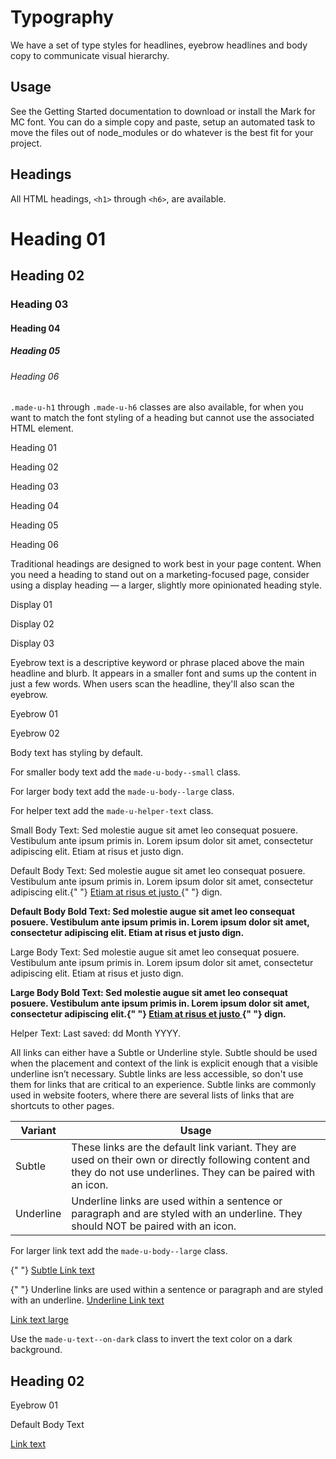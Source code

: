 
<Meta title="Foundations/Typography" />

# Typography

We have a set of type styles for headlines, eyebrow headlines and body copy to communicate visual hierarchy.

## Usage

See the Getting Started documentation to download or install the Mark for MC font. You can do a simple copy and paste, setup an automated task to move the files out of node_modules or do whatever is the best fit for your project.

## Headings

All HTML headings, `<h1>` through `<h6>`, are available.

<Canvas>
  <Story name="Headings">
    <h1>Heading 01</h1>
    <h2>Heading 02</h2>
    <h3>Heading 03</h3>
    <h4>Heading 04</h4>
    <h5>Heading 05</h5>
    <h6>Heading 06</h6>
  </Story>
</Canvas>

`.made-u-h1` through `.made-u-h6` classes are also available, for when you want to match the font styling of a heading but cannot use the associated HTML element.

<Canvas>
  <Story name="Heading Classes">
    <p class="made-u-h1">Heading 01</p>
    <p class="made-u-h2">Heading 02</p>
    <p class="made-u-h3">Heading 03</p>
    <p class="made-u-h4">Heading 04</p>
    <p class="made-u-h5">Heading 05</p>
    <p class="made-u-h6">Heading 06</p>
  </Story>
</Canvas>

Traditional headings are designed to work best in your page content. When you need a heading to stand out on a marketing-focused page, consider using a display heading — a larger, slightly more opinionated heading style.

<Canvas>
  <Story name="Display">
    <p class="made-u-display--01">Display 01</p>
    <p class="made-u-display--02">Display 02</p>
    <p class="made-u-display--03">Display 03</p>
  </Story>
</Canvas>

Eyebrow text is a descriptive keyword or phrase placed above the main headline and blurb. It appears in a smaller font and sums up the content in just a few words. When users scan the headline, they'll also scan the eyebrow.

<Canvas>
  <Story name="Eyebrow">
    <p class="made-u-eyebrow--01">Eyebrow 01</p>
    <p class="made-u-eyebrow--02">Eyebrow 02</p>
  </Story>
</Canvas>

Body text has styling by default.

For smaller body text add the `made-u-body--small` class.

For larger body text add the `made-u-body--large` class.

For helper text add the `made-u-helper-text` class.

<Canvas>
  <Story name="Body">
    <p class="made-u-body--small">
      Small Body Text: Sed molestie augue sit amet leo consequat posuere.
      Vestibulum ante ipsum primis in. Lorem ipsum dolor sit amet, consectetur
      adipiscing elit. Etiam at risus et justo dign.
    </p>
    <p>
      Default Body Text: Sed molestie augue sit amet leo consequat posuere.
      Vestibulum ante ipsum primis in. Lorem ipsum dolor sit amet, consectetur
      adipiscing elit.{" "}
      <a href="#" class="made-u-text-decoration-underline">
        Etiam at risus et justo
      </a>{" "}
      dign.
    </p>
    <p>
      <strong>
        Default Body Bold Text: Sed molestie augue sit amet leo consequat
        posuere. Vestibulum ante ipsum primis in. Lorem ipsum dolor sit amet,
        consectetur adipiscing elit. Etiam at risus et justo dign.
      </strong>
    </p>
    <p class="made-u-body--large">
      Large Body Text: Sed molestie augue sit amet leo consequat posuere.
      Vestibulum ante ipsum primis in. Lorem ipsum dolor sit amet, consectetur
      adipiscing elit. Etiam at risus et justo dign.
    </p>
    <p class="made-u-body--large">
      <strong>
        Large Body Bold Text: Sed molestie augue sit amet leo consequat posuere.
        Vestibulum ante ipsum primis in. Lorem ipsum dolor sit amet, consectetur
        adipiscing elit.{" "}
        <a href="#" class="made-u-text-decoration-underline">
          Etiam at risus et justo
        </a>{" "}
        dign.
      </strong>
    </p>
    <p class="made-u-helper-text">Helper Text: Last saved: dd Month YYYY.</p>
  </Story>
</Canvas>

All links can either have a Subtle or Underline style.
Subtle should be used when the placement and context of the link is explicit enough that a visible underline isn’t necessary.
Subtle links are less accessible, so don't use them for links that are critical to an experience.
Subtle links are commonly used in website footers, where there are several lists of links that are shortcuts to other pages.

| Variant   | Usage                                                                                                                                                               |
| --------- | ------------------------------------------------------------------------------------------------------------------------------------------------------------------- |
| Subtle    | These links are the default link variant. They are used on their own or directly following content and they do not use underlines. They can be paired with an icon. |
| Underline | Underline links are used within a sentence or paragraph and are styled with an underline. They should NOT be paired with an icon.                                   |

For larger link text add the `made-u-body--large` class.

<Canvas>
  <Story name="Links">
    <p>
      {" "}
      <a href="#">Subtle Link text</a>
    </p>
    <p>
      {" "}
      Underline links are used within a sentence or paragraph and are styled with
      an underline. <a href="#" class="made-u-text-decoration-underline">
        Underline Link text
      </a>
    </p>
    <p class="made-u-body--large">
      <a href="#">Link text large</a>
    </p>
  </Story>
</Canvas>

Use the `made-u-text--on-dark` class to invert the text color on a dark background.

<Canvas>
  <Story name="On Dark">
    <div class="made-s-background-dark">
      <h2 class="made-u-text--on-dark">Heading 02</h2>
      <p class="made-u-eyebrow--01 made-u-text--on-dark">Eyebrow 01</p>
      <p class="made-u-text--on-dark">Default Body Text</p>
      <p class="made-u-text--on-dark">
        <a href="#" class="made-u-link--on-dark">
          Link text
        </a>
      </p>
    </div>
  </Story>
</Canvas>
